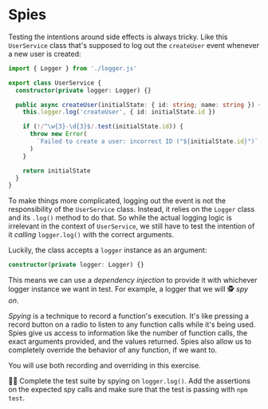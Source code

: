 # Spies

<EpicVideo url="https://www.epicweb.dev/workshops/mocking-techniques-in-vitest/functions/spies" />

Testing the intentions around side effects is always tricky. Like this `UserService` class that's supposed to log out the `createUser` event whenever a new user is created:

```ts filename=user-service.ts nocopy lines=7
import { Logger } from './logger.js'

export class UserService {
  constructor(private logger: Logger) {}

  public async createUser(initialState: { id: string; name: string }) {
    this.logger.log('createUser', { id: initialState.id })

    if (!/^\w{3}-\d{3}$/.test(initialState.id)) {
      throw new Error(
        `Failed to create a user: incorrect ID ("${initialState.id}")`,
      )
    }

    return initialState
  }
}
```

To make things more complicated, logging out the event is not the responsibility of the `UserService` class. Instead, it relies on the `Logger` class and its `.log()` method to do that. So while the actual logging logic is irrelevant in the context of `UserService`, we still have to test the intention of it _calling_ `logger.log()` with the correct arguments.

Luckily, the class accepts a `logger` instance as an argument:

```ts filename=user-service.ts nocopy nonumber
constructor(private logger: Logger) {}
```

This means we can use a _dependency injection_ to provide it with whichever logger instance we want in test. For example, a logger that we will 🕵️ _spy on_.

_Spying_ is a technique to record a function's execution. It's like pressing a record button on a radio to listen to any function calls while it's being used. Spies give us access to information like the number of function calls, the exact arguments provided, and the values returned. Spies also allow us to completely override the behavior of any function, if we want to.

You will use both recording and overriding in this exercise.

👨‍💼 Complete the <InlineFile file="user-service.test.ts" /> test suite by spying on `logger.log()`. Add the assertions on the expected spy calls and make sure that the test is passing with `npm test`.
